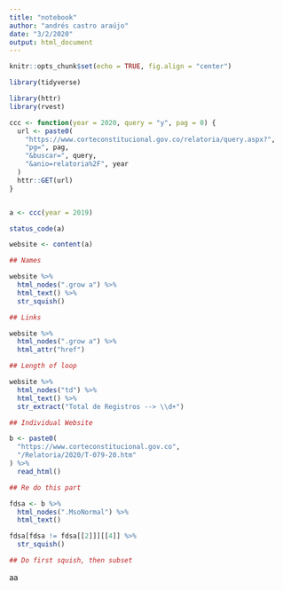 ```yaml
---
title: "notebook"
author: "andrés castro araújo"
date: "3/2/2020"
output: html_document
---
```


```r
knitr::opts_chunk$set(echo = TRUE, fig.align = "center")

library(tidyverse)
```



```r
library(httr)
library(rvest)

ccc <- function(year = 2020, query = "y", pag = 0) {
  url <- paste0(
    "https://www.corteconstitucional.gov.co/relatoria/query.aspx?",
    "pg=", pag,
    "&buscar=", query, 
    "&anio=relatoria%2F", year
  )
  httr::GET(url)
}


a <- ccc(year = 2019)

status_code(a)

website <- content(a) 

## Names

website %>% 
  html_nodes(".grow a") %>% 
  html_text() %>% 
  str_squish()

## Links

website %>% 
  html_nodes(".grow a") %>% 
  html_attr("href")

## Length of loop

website %>% 
  html_nodes("td") %>% 
  html_text() %>% 
  str_extract("Total de Registros --> \\d+")

## Individual Website

b <- paste0(
  "https://www.corteconstitucional.gov.co",
  "/Relatoria/2020/T-079-20.htm"
) %>% 
  read_html()

## Re do this part

fdsa <- b %>% 
  html_nodes(".MsoNormal") %>% 
  html_text() 

fdsa[fdsa != fdsa[[2]]][[4]] %>% 
  str_squish()

## Do first squish, then subset
```

aa









